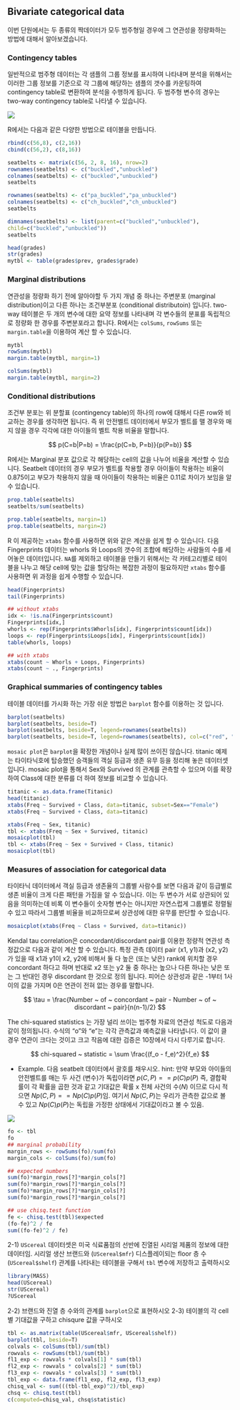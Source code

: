 

## Bivariate categorical data

이번 단원에서는 두 종류의 짝데이터가 모두 범주형일 경우에 그 연관성을 정량화하는 방법에 대해서 알아보겠습니다. 

### Contingency tables

일반적으로 범주형 데이터는 각 샘플의 그룹 정보를 표시하여 나타내며 분석을 위해서는 이러한 그룹 정보를 기준으로 각 그룹에 해당하는 샘플의 갯수를 카운팅하여 contingency table로 변환하여 분석을 수행하게 됩니다. 두 범주형 변수의 경우는 two-way contingency table로 나타낼 수 있습니다. 


![](images/03/11.PNG)


R에서는 다음과 같은 다양한 방법으로 테이블을 만듭니다. 


```r
rbind(c(56,8), c(2,16))
cbind(c(56,2), c(8,16))

seatbelts <- matrix(c(56, 2, 8, 16), nrow=2)
rownames(seatbelts) <- c("buckled","unbuckled")
colnames(seatbelts) <- c("buckled","unbuckled")
seatbelts

rownames(seatbelts) <- c("pa_buckled","pa_unbuckled")
colnames(seatbelts) <- c("ch_buckled","ch_unbuckled")
seatbelts

dimnames(seatbelts) <- list(parent=c("buckled","unbuckled"),
child=c("buckled","unbuckled"))
seatbelts
```


```r
head(grades)
str(grades)
mytbl <- table(grades$prev, grades$grade)
```

### Marginal distributions 

연관성을 정량화 하기 전에 알아야할 두 가지 개념 중 하나는 주변분포 (marginal distribution)이고 다른 하나는 조건부분포 (conditional distributoin) 입니다. two-way 테이블은 두 개의 변수에 대한 요약 정보를 나타내며 각 변수들의 분표를 독립적으로 정량화 한 경우를 주변분포라고 합니다. R에서는 `colSums`, `rowSums` 또는 `margin.table`을 이용하여 계산 할 수 있습니다. 

```r
mytbl
rowSums(mytbl)
margin.table(mytbl, margin=1)

colSums(mytbl)
margin.table(mytbl, margin=2)
```


### Conditional distributions

조건부 분포는 위 분할표 (contingency table)의 하나의 row에 대해서 다른 row와 비교하는 경우를 생각하면 됩니다. 즉 위 안전벨트 데이터에서 부모가 벨트를 맬 경우와 매지 않을 경우 각각에 대한 아이들의 벨트 착용 비율을 말합니다. 

$$ p(C=b|P=b) = \frac{p(C=b, P=b)}{p(P=b)} $$


R에서는 Marginal 분포 값으로 각 해당하는  cell의 값을 나누어 비율을 계산할 수 있습니다. Seatbelt 데이터의 경우 부모가 벨트를 착용할 경우 아이들이 착용하는 비율이 0.875이고 부모가 착용하지 않을 때 아이들이 착용하는 비율은 0.11로 차이가 보임을 알 수 있습니다. 


```r
prop.table(seatbelts)
seatbelts/sum(seatbelts)

prop.table(seatbelts, margin=1)
prop.table(seatbelts, margin=2)

```

R 이 제공하는 `xtabs` 함수를 사용하면 위와 같은 계산을 쉽게 할 수 있습니다. 다음 Fingerprints 데이터는 whorls 와 Loops의 갯수의 조합에 해당하는 사람들의 수를 세어놓은 데이터입니다. `NA`를 제외하고 테이블을 만들기 위해서는 각 카테고리별로 테이블을 나누고 해당 cell에 맞는 값을 할당하는 복잡한 과정이 필요하지만 `xtabs` 함수를 사용하면 위 과정을 쉽게 수행할 수 있습니다.  


```r
head(Fingerprints)
tail(Fingerprints)

## without xtabs
idx <- !is.na(Fingerprints$count)
Fingerprints[idx,]
whorls <- rep(Fingerprints$Whorls[idx], Fingerprints$count[idx])
loops <- rep(Fingerprints$Loops[idx], Fingerprints$count[idx])
table(whorls, loops)

## with xtabs
xtabs(count ~ Whorls + Loops, Fingerprints)
xtabs(count ~ ., Fingerprints)
```


### Graphical summaries of contingency tables

테이블 데이터를 가시화 하는 가장 쉬운 방법은 `barplot` 함수를 이용하는 것 입니다. 

```r
barplot(seatbelts)
barplot(seatbelts, beside=T)
barplot(seatbelts, beside=T, legend=rownames(seatbelts))
barplot(seatbelts, beside=T, legend=rownames(seatbelts), col=c("red", "blue"))

```

`mosaic plot`은 `barplot`을 확장한 개념이나 실제 많이 쓰이진 않습니다. titanic 예제는 타이타닉호에 탑승했던 승객들의 객실 등급과 생존 유무 등을 정리해 놓은 데이터셋 입니다. mosaic plot을 통해서 Sex와 Survived 의 관계를 관측할 수 있으며 이를 확장하여 Class에 대한 분류를 더 하여 정보를 비교할 수 있습니다.  


```r
titanic <- as.data.frame(Titanic)
head(titanic)
xtabs(Freq ~ Survived + Class, data=titanic, subset=Sex=="Female")
xtabs(Freq ~ Survived + Class, data=titanic)

xtabs(Freq ~ Sex, titanic)
tbl <- xtabs(Freq ~ Sex + Survived, titanic)
mosaicplot(tbl)
tbl <- xtabs(Freq ~ Sex + Survived + Class, titanic)
mosaicplot(tbl)
```


### Measures of association for categorical data

타이타닉 데이터에서 객실 등급과 생존율의 그룹별 사람수를 보면 다음과 같이 등급별로 생존 비율이 크게 다른 패턴을 가짐을 알 수 있습니다. 이는 두 변수가 서로 상관되어 있음을 의미하는데 비록 이 변수들이 숫자형 변수는 아니지만 자연스럽게 그룹별로 정렬될 수 있고 따라서 그룹별 비율을 비교하므로써 상관성에 대한 유무를 판단할 수 있습니다. 

```r
mosaicplot(xtabs(Freq ~ Class + Survived, data=titanic))
```


Kendal tau correlation은 concordant/discordant pair를 이용한 정량적 연관성 측정값으로 다음과 같이 계산 할 수 있습니다. 특정 관측 데이터 pair (x1, y1)과 (x2, y2)가 있을 때 x1과 y1이 x2, y2에 비해서 둘 다 높은 (또는 낮은) rank에 위치할 경우 concordant 하다고 하며 반대로 x2 또는 y2 둘 중 하나는 높으나 다른 하나는 낮은 또는 그 반대인 경우 discordant 한 것으로 정의 됩니다. 피어슨 상관성과 같은 -1부터 1사이의 값을 가지며 0은 연관이 전혀 없는 경우를 말합니다.


$$ \tau = \frac{Number ~ of ~ concordant ~ pair - Number ~ of ~ discordant ~ pair}{n(n-1)/2} $$



The chi-squared statistics 는 가장 널리 쓰이는 범주형 자료의 연관성 척도로 다음과 같이 정의됩니다. 수식의 "o"와 "e"는 각각 관측값과 예측값을 나타냅니다. 이 값이 클 경우 연관이 크다는 것이고 크고 작음에 대한 검증은 10장에서 다시 다루기로 합니다. 

$$ chi-squared ~ statistic = \sum \frac{(f_o - f_e)^2}{f_e} $$

- Example. 다음 seatbelt 데이터에서 괄호를 채우시오. hint: 만약 부모와 아이들의 안전벨트를 매는 두 사건 (변수)가 독립이라면 $p(C, P) == p(C)p(P)$ 즉, 결합확률이 각 확률을 곱한 것과 같고 기대값은 확률 x 전체 사건의 수($N$) 이므로 다시 적으면 $N p(C,P) == N p(C)p(P)$임. 여기서 $N p(C,P)$는 우리가 관측한 값으로 볼 수 있고 $N p(C) p(P)$는 독립을 가정한 상태에서 기대값이라고 볼 수 있음. 


![](images/03/15.PNG)


```r
fo <- tbl
fo
## marginal probability
margin_rows <- rowSums(fo)/sum(fo)
margin_cols <- colSums(fo)/sum(fo)

## expected numbers
sum(fo)*margin_rows[?]*margin_cols[?]
sum(fo)*margin_rows[?]*margin_cols[?]
sum(fo)*margin_rows[?]*margin_cols[?]
sum(fo)*margin_rows[?]*margin_cols[?]

## use chisq.test function
fe <- chisq.test(tbl)$expected
(fo-fe)^2 / fe
sum((fo-fe)^2 / fe)
```





2-1) `UScereal` 데이터셋은 미국 식료품점의 선반에 진열된 시리얼 제품의 정보에 대한 데이터임. 시리얼 생산 브랜드와 (`UScereal$mfr`) 디스플레이되는 floor 층 수 (`UScereal$shelf`) 관계를 나타내는 테이블을 구해서 `tbl` 변수에 저장하고 출력하시오

```r
library(MASS)
head(UScereal)
str(UScereal)
?UScereal
```

2-2) 브랜드와 진열 층 수와의 관계를 `barplot`으로 표현하시오
2-3) 테이블의 각 cell 별 기대값을 구하고 chisqure  값을 구하시오

```r
tbl <- as.matrix(table(UScereal$mfr, UScereal$shelf))
barplot(tbl, beside=T)
colvals <- colSums(tbl)/sum(tbl)
rowvals <- rowSums(tbl)/sum(tbl)
fl1_exp <- rowvals * colvals[1] * sum(tbl)
fl2_exp <- rowvals * colvals[2] * sum(tbl)
fl3_exp <- rowvals * colvals[3] * sum(tbl)
tbl_exp <- data.frame(fl1_exp, fl2_exp, fl3_exp)
chisq_val <- sum(((tbl-tbl_exp)^2)/tbl_exp)
chsq <- chisq.test(tbl)
c(computed=chisq_val, chsq$statistic)
```


